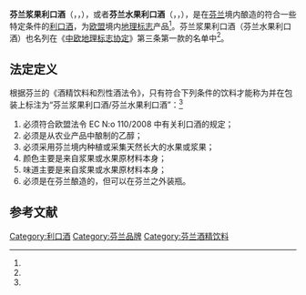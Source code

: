 '''芬兰浆果利口酒'''（{{lang-fi|Suomalainen Marjalikööri}}，{{lang-sv|Finsk Bärlikör}}，{{lang-en|Finnish berry liqueur}}），或者'''芬兰水果利口酒'''（{{lang-fi|Suomalainen Hedelmälikööri}}，{{lang-sv|Finsk Fruktlikör}}，{{lang-en|Finnish fruit liqueur}}），是在[[芬兰|芬兰]]境内酿造的符合一些特定条件的[[利口酒|利口酒]]，为[[欧盟|欧盟]]境内[[地理标志|地理标志]]产品<ref name="EC110/2008"/>。芬兰浆果利口酒（芬兰水果利口酒）也名列在《[[中欧地理标志协定|中欧地理标志协定]]》第三条第一款的名单中<ref name="中欧协定"/>。

== 法定定义 ==
根据芬兰的《酒精饮料和烈性酒法令》，只有符合下列条件的饮料才能称为并在包装上标注为“芬兰浆果利口酒/芬兰水果利口酒”：<ref name="asetus"/>
# 必须符合欧盟法令 EC N:o 110/2008 中有关利口酒的规定；
# 必须是从农业产品中酿制的乙醇；
# 必须采用芬兰境内种植或采集天然长大的水果或浆果；
# 颜色主要是来自浆果或水果原材料本身；
# 味道主要是来自浆果或水果原材料本身；
# 必须是在芬兰酿造的，但可以在芬兰之外装瓶。

== 参考文献 ==
{{Reflist|30em|refs=
<ref name="EC110/2008">{{cite web | url = https://eur-lex.europa.eu/legal-content/EN/TXT/HTML/?uri=CELEX:32008R0110&from=fi | title = REGULATION (EC) No 110/2008 OF THE EUROPEAN PARLIAMENT AND OF THE COUNCIL | language = en | publisher = eur-lex.europa.eu | date = 2008-01-15 | accessdate = 2020-10-02}}</ref>

<ref name="中欧协定">{{cite web | url = http://www.ciplawyer.cn/images/www/202009/21163738j0th.pdf | title = 中华人民共和国政府与欧洲联盟地理标志保护与合作协定 | language = zh | publisher =  | accessdate = 2020-10-02}}</ref>

<ref name="asetus">{{cite web | url = https://finlex.fi/fi/laki/ajantasa/1994/19941344 | title = Asetus alkoholijuomista ja väkiviinasta | language = fi | publisher = Finlex | date = 1994-12-22 | accessdate = 2020-10-02 | archive-date = 2021-05-06 | archive-url = https://web.archive.org/web/20210506000910/https://www.finlex.fi/fi/laki/ajantasa/1994/19941344 | dead-url = no }}</ref>
}}

[[Category:利口酒|Category:利口酒]]
[[Category:芬兰品牌|Category:芬兰品牌]]
[[Category:芬兰酒精饮料|Category:芬兰酒精饮料]]